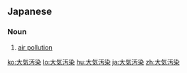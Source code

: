 ==Japanese==
{{ja-kanjitab|たい|き|お|せん|yomi=o}}

===Noun===
{{ja-noun|たいきおせん|kyu=大氣污染}}

# [[air pollution]]

[[ko:大気汚染]]
[[lo:大気汚染]]
[[hu:大気汚染]]
[[ja:大気汚染]]
[[zh:大気汚染]]